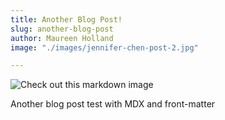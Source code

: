 ```yaml
---
title: Another Blog Post!
slug: another-blog-post
author: Maureen Holland
image: "./images/jennifer-chen-post-2.jpg"

---
```

![Check out this markdown image](./images/jennifer-chen-post-2.jpg)

Another blog post test with MDX and front-matter